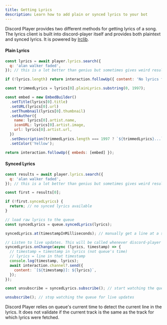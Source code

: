 ```yaml
---
title: Getting Lyrics
description: Learn how to add plain or synced lyrics to your bot
---
```


Discord Player provides two different methods for getting lyrics of a song. The lyrics client is built into discord-player itself and provides both plaintext and synced lyrics. It is powered by [lrclib](https://lrclib.net).

#### Plain Lyrics

```js title="lyrics.js"
const lyrics = await player.lyrics.search({
  q: 'alan walker faded',
}); // this is a lot better than genius but sometimes gives weird result, specify artistName as well in such situations

if (!lyrics.length) return interaction.followUp({ content: 'No lyrics found', ephemeral: true });

const trimmedLyrics = lyrics[0].plainLyrics.substring(0, 1997);

const embed = new EmbedBuilder()
  .setTitle(lyrics[0].title)
  .setURL(lyrics[0].url)
  .setThumbnail(lyrics[0].thumbnail)
  .setAuthor({
    name: lyrics[0].artist.name,
    iconURL: lyrics[0].artist.image,
    url: lyrics[0].artist.url,
  })
  .setDescription(trimmedLyrics.length === 1997 ? `${trimmedLyrics}...` : trimmedLyrics)
  .setColor('Yellow');

return interaction.followUp({ embeds: [embed] });
```

#### Synced Lyrics

```js title="synced-lyrics.js"
const results = await player.lyrics.search({
  q: 'alan walker faded',
}); // this is a lot better than genius but sometimes gives weird result, specify artistName as well in such situations

const first = results[0];

if (!first.syncedLyrics) {
  return; // no synced lyrics available
}

// load raw lyrics to the queue
const syncedLyrics = queue.syncedLyrics(lyrics);

syncedLyrics.at(timestampInMilliseconds); // manually get a line at a specific timestamp

// Listen to live updates. This will be called whenever discord-player detects a new line in the lyrics
syncedLyrics.onChange(async (lyrics, timestamp) => {
  // timestamp = timestamp in lyrics (not queue's time)
  // lyrics = line in that timestamp
  console.log(timestamp, lyrics);
  await interaction.channel?.send({
    content: `[${timestamp}]: ${lyrics}`,
  });
});

const unsubscribe = syncedLyrics.subscribe(); // start watching the queue for live updates. The onChange will not be called unless subscribe() has been called.

unsubscribe(); // stop watching the queue for live updates
```

<Callout type="info">
  Discord Player relies on queue's current time to detect the current line in the lyrics. It does not validate if the
  current track is the same as the track for which lyrics were fetched.
</Callout>

